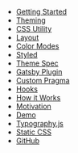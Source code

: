 
- [Getting Started](/getting-started)
- [Theming](/theming)
- [CSS Utility](/css)
- [Layout](/layout)
- [Color Modes](/color-modes)
- [Styled](/styled)
- [Theme Spec](/theme-spec)
- [Gatsby Plugin](/gatsby-plugin)
- [Custom Pragma](/custom-pragma)
- [Hooks](/hooks)
- [How it Works](/how-it-works)
- [Motivation](/motivation)
- [Demo](/demo)
- [Typography.js](/typography)
- [Static CSS](/static-css)
- [GitHub](https://github.com/system-ui/theme-ui)
